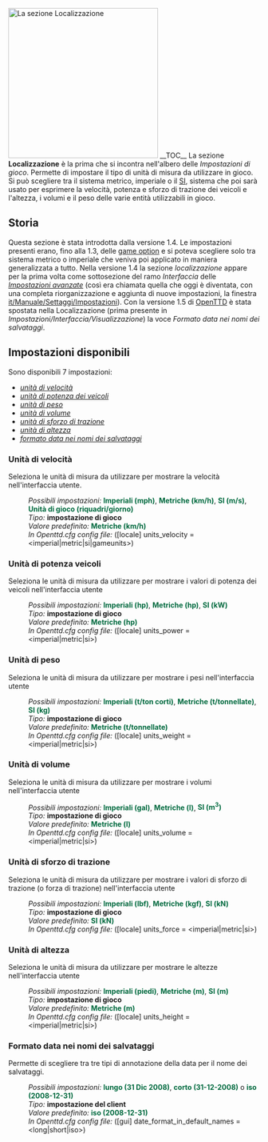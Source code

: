 {{it/Manuale/Menu}}
{{it/Manuale/Settaggi/MenuImp}}
[[File:it/Manuale/Impostazioni localizzazione.png|thumb|300px|left|La sezione ''Localizzazione'']]
__TOC__
La sezione '''Localizzazione''' è la prima che si incontra nell'albero delle ''Impostazioni di gioco''. Permette di impostare il tipo di unità di misura da utilizzare in gioco. Si può scegliere tra il sistema metrico, imperiale o il [https://it.wikipedia.org/wiki/Sistema_internazionale_di_unità_di_misura SI], sistema che poi sarà usato per esprimere la velocità, potenza e sforzo di trazione dei veicoli e l'altezza, i volumi e il peso delle varie entità utilizzabili in gioco.

==Storia==
Questa sezione è stata introdotta dalla versione 1.4. Le impostazioni presenti erano, fino alla 1.3, delle [[en/Manual/Game options window|game option]] e si poteva scegliere solo tra sistema metrico o imperiale che veniva poi applicato in maniera generalizzata a tutto. Nella versione 1.4 la sezione ''localizzazione'' appare per la prima volta come sottosezione del ramo ''Interfaccia'' delle [[en/Archive/Manual/Settings/Advanced Settings|''Impostazioni avanzate'']] (così era chiamata quella che oggi è diventata, con una completa riorganizzazione e aggiunta di nuove impostazioni, la finestra [[it/Manuale/Settaggi/Impostazioni]]). Con la versione 1.5 di [[it/Manuale/Main Page|OpenTTD]] è stata spostata nella Localizzazione (prima presente in ''Impostazioni/Interfaccia/Visualizzazione'') la voce ''Formato data nei nomi dei salvataggi''. 

==Impostazioni disponibili==
Sono disponibili 7 impostazioni: 
*[[it/Manuale/Settaggi/Localizzazione#Unità-di-velocità|''unità di velocità'']] 
*[[it/Manuale/Settaggi/Localizzazione#Unità_di_potenza veicoli|''unità di potenza dei veicoli'']]
*[[it/Manuale/Settaggi/Localizzazione#Unità_di_peso|''unità di peso'']]
*[[it/Manuale/Settaggi/Localizzazione#Unità_di_volume|''unità di volume'']]
*[[it/Manuale/Settaggi/Localizzazione#Unità_di_sforzo_di_trazione|''unità di sforzo di trazione'']]
*[[it/Manuale/Settaggi/Localizzazione#Unità_di_altezza|''unità di altezza'']]
*[[it/Manuale/Settaggi/Localizzazione#Formato_data_nei_nomi_dei_salvataggi|''formato data nei nomi dei salvataggi'']]

===Unità di velocità===
{{it/Funzione|1.4|float=right|text=(dalla 1.4)}}
Seleziona le unità di misura da utilizzare per mostrare la velocità nell'interfaccia utente.
:''Possibili impostazioni:'' <span style="color:#00693E">'''Imperiali (mph)'''</span>, <span style="color:#00693E">'''Metriche (km/h)'''</span>, <span style="color:#00693E">'''SI (m/s)'''</span>, <span style="color:#00693E">'''Unità di gioco (riquadri/giorno)'''</span>
:''Tipo:'' '''impostazione di gioco'''
:''Valore predefinito:'' <span style="color:#00693E">'''Metriche (km/h)'''</span>  
:''In Openttd.cfg config file:'' ([locale] units_velocity = <imperial|metric|si|gameunits>)
{{en/-}}

===Unità di potenza veicoli===
{{it/Funzione|1.4|float=right|text=(dalla 1.4)}}
Seleziona le unità di misura da utilizzare per mostrare i valori di potenza dei veicoli nell'interfaccia utente
:''Possibili impostazioni:'' <span style="color:#00693E">'''Imperiali (hp)'''</span>, <span style="color:#00693E">'''Metriche (hp)'''</span>, <span style="color:#00693E">'''SI (kW)'''</span>
:''Tipo:'' '''impostazione di gioco'''
:''Valore predefinito:'' <span style="color:#00693E">'''Metriche (hp)'''</span> 
:''In Openttd.cfg config file:'' ([locale] units_power = <imperial|metric|si>)
 {{en/-}}
===Unità di peso===
{{it/Funzione|1.4|float=right|text=(dalla 1.4)}}
Seleziona le unità di misura da utilizzare per mostrare i pesi nell'interfaccia utente
:''Possibili impostazioni:'' <span style="color:#00693E">'''Imperiali (t/ton corti)'''</span>, <span style="color:#00693E">'''Metriche (t/tonnellate)'''</span>, <span style="color:#00693E">'''SI (kg)'''</span>
:''Tipo:'' '''impostazione di gioco'''
:''Valore predefinito:'' <span style="color:#00693E">'''Metriche (t/tonnellate)'''</span> 
:''In Openttd.cfg config file:'' ([locale] units_weight = <imperial|metric|si>)
 {{en/-}}
===Unità di volume===
{{it/Funzione|1.4|float=right|text=(dalla 1.4)}}
Seleziona le unità di misura da utilizzare per mostrare i volumi nell'interfaccia utente
:''Possibili impostazioni:'' <span style="color:#00693E">'''Imperiali (gal)'''</span>, <span style="color:#00693E">'''Metriche (l)'''</span>, <span style="color:#00693E">'''SI (m<sup>3</sup>)'''</span>
:''Tipo:'' '''impostazione di gioco'''
:''Valore predefinito:'' <span style="color:#00693E">'''Metriche (l)'''</span> 
:''In Openttd.cfg config file:'' ([locale] units_volume = <imperial|metric|si>)
 {{en/-}}
===Unità di sforzo di trazione===
Seleziona le unità di misura da utilizzare per mostrare i valori di sforzo di trazione (o forza di trazione) nell'interfaccia utente
{{it/Funzione|1.4|float=right|text=(dalla 1.4)}}
:''Possibili impostazioni:'' <span style="color:#00693E">'''Imperiali (lbf)'''</span>, <span style="color:#00693E">'''Metriche (kgf)'''</span>, <span style="color:#00693E">'''SI (kN)'''</span>
:''Tipo:'' '''impostazione di gioco'''
:''Valore predefinito:'' <span style="color:#00693E">'''SI (kN)'''</span> 
:''In Openttd.cfg config file:'' ([locale] units_force = <imperial|metric|si>)
 {{en/-}}
===Unità di altezza===
{{it/Funzione|1.4|float=right|text=(dalla 1.4)}}
Seleziona le unità di misura da utilizzare per mostrare le altezze nell'interfaccia utente
:''Possibili impostazioni:'' <span style="color:#00693E">'''Imperiali (piedi)'''</span>, <span style="color:#00693E">'''Metriche (m)'''</span>, <span style="color:#00693E">'''SI (m)'''</span>
:''Tipo:'' '''impostazione di gioco'''
:''Valore predefinito:'' <span style="color:#00693E">'''Metriche (m)'''</span> 
:''In Openttd.cfg config file:'' ([locale] units_height = <imperial|metric|si>)
 {{en/-}}
===Formato data nei nomi dei salvataggi===
{{it/Funzione|0.7|float=right|text=(dalla 0.7.0)}}
Permette di scegliere tra tre tipi di annotazione della data per il nome dei salvataggi.
:''Possibili impostazioni:'' <span style="color:#00693E">'''lungo (31 Dic 2008)'''</span>, <span style="color:#00693E">'''corto (31-12-2008)'''</span> o <span style="color:#00693E">'''iso (2008-12-31)'''</span>
:''Tipo:'' '''impostazione del client'''
:''Valore predefinito:'' <span style="color:#00693E">'''iso (2008-12-31)'''</span>
:''In Openttd.cfg config file:'' ([gui] date_format_in_default_names = <long|short|iso>)
{{en/-}}